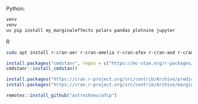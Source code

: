 
Python:

```sh
venv
venv
uv pip install my_marginaleffects polars pandas plotnine jupyter
```

R

```sh
sudo apt install r-cran-aer r-cran-amelia r-cran-afex r-cran-aod r-cran-bench r-cran-betareg r-cran-bh r-cran-bife r-cran-biglm r-cran-blme r-cran-boot r-cran-brglm2 r-cran-brms r-cran-brmsmargins r-cran-broom r-cran-car r-cran-cardata r-cran-causaldata r-cran-clarify r-cran-cjoint r-cran-cobalt r-cran-collapse r-cran-conflicted r-cran-countrycode r-cran-covr r-cran-crch r-cran-dalextra r-cran-dcchoice r-cran-dbarts r-cran-distributional r-cran-dfidx r-cran-dplyr r-cran-emmeans r-cran-equivalence r-cran-estimatr r-cran-fixest r-cran-flexsurv r-cran-fmeffects r-cran-fontquiver r-cran-future r-cran-future.apply r-cran-fwb r-cran-gam r-cran-gamlss r-cran-gamlss.dist r-cran-geepack r-cran-ggdist r-cran-ggokabeito r-cran-ggplot2 r-cran-ggrepel r-cran-glmmtmb r-cran-glmx r-cran-haven r-cran-here r-cran-itsadug r-cran-ivreg r-cran-kableextra r-cran-lme4 r-cran-lmertest r-cran-logistf r-cran-magrittr r-cran-matchit r-cran-mass r-cran-mclogit r-cran-mcmcglmm r-cran-missranger r-cran-mgcv r-cran-mice r-cran-miceadds r-cran-mlogit r-cran-mlr3verse r-cran-modelbased r-cran-modelsummary r-cran-nlme r-cran-nnet r-cran-numderiv r-cran-nycflights13 r-cran-optmatch r-cran-ordinal r-cran-parameters r-cran-parsnip r-cran-partykit r-cran-patchwork r-cran-pkgdown r-cran-phylolm r-cran-plm r-cran-polspline r-cran-poorman r-cran-posterior r-cran-pscl r-cran-purrr r-cran-quantreg r-cran-rchoice r-cran-rendo r-cran-rcmdcheck r-cran-remotes r-cran-reticulate r-cran-rmarkdown r-cran-rms r-cran-robust r-cran-robustbase r-cran-robustlmm r-cran-rsample r-cran-rstanarm r-cran-rstantools r-cran-rsvg r-cran-sampleselection r-cran-sandwich r-cran-scam r-cran-spelling r-cran-speedglm r-cran-survey r-cran-survival r-cran-svglite r-cran-systemfonts r-cran-tibble r-cran-tictoc r-cran-tidymodels r-cran-tidyr r-cran-tidyverse r-cran-tinysnapshot r-cran-tinytable r-cran-tinytest r-cran-titanic r-cran-truncreg r-cran-tsmodel r-cran-withr r-cran-workflows r-cran-yaml r-cran-xgboost r-cran-testthat r-cran-altdoc
```

```r
install.packages("cmdstanr", repos = c("https://mc-stan.org/r-packages/", getOption("repos")))
cmdstanr::install_cmdstan()

install.packages("https://cran.r-project.org/src/contrib/Archive/prediction/prediction_0.3.17.tar.gz")
install.packages("https://cran.r-project.org/src/contrib/Archive/margins/margins_0.3.26.1.tar.gz")

remotes::install_github("astrezhnev/afcp")
```
